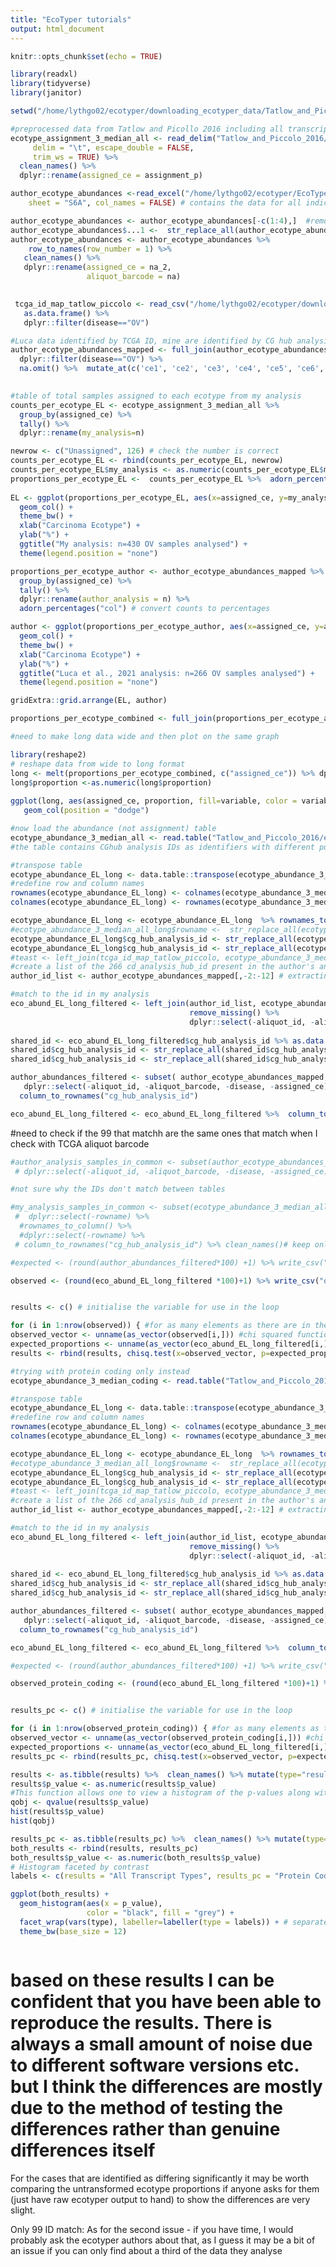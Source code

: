 ```yaml
---
title: "EcoTyper tutorials"
output: html_document
---
```


```r
knitr::opts_chunk$set(echo = TRUE)
```
```r
library(readxl)
library(tidyverse)
library(janitor)
```

```r
setwd("/home/lythgo02/ecotyper/downloading_ecotyper_data/Tatlow_and_Piccolo_2016/")
```

```r
#preprocessed data from Tatlow and Picollo 2016 including all transcripts (not protein coding only) with transcript isoforms collapsed to median per gene
ecotype_assignment_3_median_all <- read_delim("Tatlow_and_Piccolo_2016/ecotyper_output/130522_tatlow_piccolo_2016_for_ecotyper_3_median_all/tatlow_picollo_2016_for_ecotyper_3_median_all_transcripts/Ecotypes/ecotype_assignment.txt", 
     delim = "\t", escape_double = FALSE, 
     trim_ws = TRUE) %>% 
  clean_names() %>% 
  dplyr::rename(assigned_ce = assignment_p)

```



```r

author_ecotype_abundances <-read_excel("/home/lythgo02/ecotyper/EcoTyper_source_code/1-s2.0-S0092867421010618-mmc6_table_s6_ecotype_abundances.xlsx", 
    sheet = "S6A", col_names = FALSE) # contains the data for all indications from TCGA Tatlow and Picollo., 2016, not just ovarian dataset 

author_ecotype_abundances <- author_ecotype_abundances[-c(1:4),]  #remove additional data in first four rows of table 
author_ecotype_abundances$...1 <-  str_replace_all(author_ecotype_abundances$...1, "\\.", "-") #convert punctuation in ID to the same format as in the ID map from Tatlow and Picollo 2016 
author_ecotype_abundances <- author_ecotype_abundances %>% 
    row_to_names(row_number = 1) %>%  
   clean_names() %>% 
   dplyr::rename(assigned_ce = na_2,
                 aliquot_barcode = na)
   
```

```r
 tcga_id_map_tatlow_piccolo <- read_csv("/home/lythgo02/ecotyper/downloading_ecotyper_data/Tatlow_and_Piccolo_2016/TCGA_ID_MAP.csv") %>% clean_names() %>%
   as.data.frame() %>% 
   dplyr::filter(disease=="OV")
```

```r
#Luca data identified by TCGA ID, mine are identified by CG hub analysis ID (which are contained attached to relevant TCGA ID within ID map)
author_ecotype_abundances_mapped <- full_join(author_ecotype_abundances, tcga_id_map_tatlow_piccolo) %>% 
  dplyr::filter(disease=="OV") %>% 
  na.omit() %>%  mutate_at(c('ce1', 'ce2', 'ce3', 'ce4', 'ce5', 'ce6', 'ce7', 'ce8', 'ce9', 'ce10'), as.numeric)  #266 from the author_ecotype_abundances match up to IDs from the Tatlow and Piccolo ID map (Luca and Steen only included 266 TCGA ovarian cancer samples in their analysis)
 

```

```r
#table of total samples assigned to each ecotype from my analysis
counts_per_ecotype_EL <- ecotype_assignment_3_median_all %>% 
  group_by(assigned_ce) %>% 
  tally() %>% 
  dplyr::rename(my_analysis=n) 

newrow <- c("Unassigned", 126) # check the number is correct
counts_per_ecotype_EL <- rbind(counts_per_ecotype_EL, newrow) 
counts_per_ecotype_EL$my_analysis <- as.numeric(counts_per_ecotype_EL$my_analysis) # converting back to numeric as adding the new "unassigned" row converts to character
proportions_per_ecotype_EL <-  counts_per_ecotype_EL %>%  adorn_percentages("col") # convert counts to percentages
  
EL <- ggplot(proportions_per_ecotype_EL, aes(x=assigned_ce, y=my_analysis, fill=assigned_ce)) +
  geom_col() +
  theme_bw() + 
  xlab("Carcinoma Ecotype") + 
  ylab("%") +
  ggtitle("My analysis: n=430 OV samples analysed") +
  theme(legend.position = "none")

proportions_per_ecotype_author <- author_ecotype_abundances_mapped %>% 
  group_by(assigned_ce) %>% 
  tally() %>% 
  dplyr::rename(author_analysis = n) %>% 
  adorn_percentages("col") # convert counts to percentages

author <- ggplot(proportions_per_ecotype_author, aes(x=assigned_ce, y=author_analysis, fill=assigned_ce)) +
  geom_col() +
  theme_bw() + 
  xlab("Carcinoma Ecotype") + 
  ylab("%") +
  ggtitle("Luca et al., 2021 analysis: n=266 OV samples analysed") +
  theme(legend.position = "none")

gridExtra::grid.arrange(EL, author)
```

```r

proportions_per_ecotype_combined <- full_join(proportions_per_ecotype_author, proportions_per_ecotype_EL)

#need to make long data wide and then plot on the same graph

library(reshape2)
# reshape data from wide to long format
long <- melt(proportions_per_ecotype_combined, c("assigned_ce")) %>% dplyr::rename(proportion=value)
long$proportion <-as.numeric(long$proportion)
  
ggplot(long, aes(assigned_ce, proportion, fill=variable, color = variable)) + 
   geom_col(position = "dodge")
```

```r

#now load the abundance (not assignment) table
ecotype_abundance_3_median_all <- read.table("Tatlow_and_Piccolo_2016/ecotyper_output/130522_tatlow_piccolo_2016_for_ecotyper_3_median_all/tatlow_picollo_2016_for_ecotyper_3_median_all_transcripts/Ecotypes/ecotype_abundance.txt")
#the table contains CGhub analysis IDs as identifiers with different punctuation to the example data provided by the authors

#transpose table
ecotype_abundance_EL_long <- data.table::transpose(ecotype_abundance_3_median_all)
#redefine row and column names
rownames(ecotype_abundance_EL_long) <- colnames(ecotype_abundance_3_median_all)
colnames(ecotype_abundance_EL_long) <- rownames(ecotype_abundance_3_median_all)

ecotype_abundance_EL_long <- ecotype_abundance_EL_long  %>% rownames_to_column( var = "rowname")
#ecotype_abundance_3_median_all_long$rowname <-  str_replace_all(ecotype_abundance_3_median_all_long$rowname, "\\.", "-") %>% as_vector()
ecotype_abundance_EL_long$cg_hub_analysis_id <- str_replace_all(ecotype_abundance_EL_long$rowname, "\\.", "-")
ecotype_abundance_EL_long$cg_hub_analysis_id <- str_replace_all(ecotype_abundance_EL_long$cg_hub_analysis_id, "_median", "") 
#teast <- left_join(tcga_id_map_tatlow_piccolo, ecotype_abundance_3_median_all_long)
#create a list of the 266 cd_analysis_hub_id present in the author's analysis 
author_id_list <- author_ecotype_abundances_mapped[,-2:-12] # extracting the IDs I am interested in

#match to the id in my analysis 
eco_abund_EL_long_filtered <- left_join(author_id_list, ecotype_abundance_EL_long) %>% 
                                        remove_missing() %>% 
                                        dplyr::select(-aliquot_id, -aliquot_barcode, -disease, -rowname)   
                
shared_id <- eco_abund_EL_long_filtered$cg_hub_analysis_id %>% as.data.frame() %>% dplyr::rename("cg_hub_analysis_id"=".")
shared_id$cg_hub_analysis_id <- str_replace_all(shared_id$cg_hub_analysis_id, "_median", "")
shared_id$cg_hub_analysis_id <- str_replace_all(shared_id$cg_hub_analysis_id, "\\.", "-")

author_abundances_filtered <- subset( author_ecotype_abundances_mapped, author_ecotype_abundances_mapped$cg_hub_analysis_id %in% shared_id$cg_hub_analysis_id) %>% 
   dplyr::select(-aliquot_id, -aliquot_barcode, -disease, -assigned_ce) %>% 
  column_to_rownames("cg_hub_analysis_id")

eco_abund_EL_long_filtered <- eco_abund_EL_long_filtered %>%  column_to_rownames("cg_hub_analysis_id")
```

#need to check if the 99 that matchh are the same ones that match when I check with TCGA aliquot barcode

```r

#author_analysis_samples_in_common <- subset(author_ecotype_abundances_mapped,author_ecotype_abundances_mapped$cg_hub_analysis_id %in% ecotype_abundance_3_median_all_long$cg_hub_analysis_id)  %>% 
 # dplyr::select(-aliquot_id, -aliquot_barcode, -disease, -assigned_ce) %>%   column_to_rownames("cg_hub_analysis_id")# keep only the rows from author_ecotype_abundances_mapped for which the cg_hub_analysis_id also appears in ecotype_abundance_median_all_long

#not sure why the IDs don't match between tables

#my_analysis_samples_in_common <- subset(ecotype_abundance_3_median_all_long, ecotype_abundance_3_median_all_long$cg_hub_analysis_id %in% author_ecotype_abundances_mapped$cg_hub_analysis_id) %>% 
 #  dplyr::select(-rowname) %>% 
  #rownames_to_column() %>%  
  #dplyr::select(-rowname) %>% 
 # column_to_rownames("cg_hub_analysis_id") %>% clean_names()# keep only the rows from ecotype_abundance_median_all_long for which the cg_hub_analysis_id also appears in  author_ecotype_abundances_mapped

```


```r

#expected <- (round(author_abundances_filtered*100) +1) %>% write_csv("expected.csv")

observed <- (round(eco_abund_EL_long_filtered *100)+1) %>% write_csv("observed.csv")


results <- c() # initialise the variable for use in the loop

for (i in 1:nrow(observed)) { #for as many elements as there are in the observed table
observed_vector <- unname(as_vector(observed[i,])) #chi squared function will only work on unnamed vectors
expected_proportions <- unname(as_vector(eco_abund_EL_long_filtered[i,])) #to pull out the expected proportions of each ecotype in that sample (is the raw ecotyper results)
results <- rbind(results, chisq.test(x=observed_vector, p=expected_proportions)) } # put the results of the chi squared test on each row into a new table

```

```r

#trying with protein coding only instead
ecotype_abundance_3_median_coding <- read.table("Tatlow_and_Piccolo_2016/ecotyper_output/130522_tatlow_piccolo_2016_for_ecotyper_2_median_all_protein_coding/tatlow_picollo_2016_for_ecotyper_2_median_all/Ecotypes//ecotype_abundance.txt")

#transpose table
ecotype_abundance_EL_long <- data.table::transpose(ecotype_abundance_3_median_coding)
#redefine row and column names
rownames(ecotype_abundance_EL_long) <- colnames(ecotype_abundance_3_median_coding)
colnames(ecotype_abundance_EL_long) <- rownames(ecotype_abundance_3_median_coding)

ecotype_abundance_EL_long <- ecotype_abundance_EL_long  %>% rownames_to_column( var = "rowname")
#ecotype_abundance_3_median_all_long$rowname <-  str_replace_all(ecotype_abundance_3_median_all_long$rowname, "\\.", "-") %>% as_vector()
ecotype_abundance_EL_long$cg_hub_analysis_id <- str_replace_all(ecotype_abundance_EL_long$rowname, "\\.", "-")
ecotype_abundance_EL_long$cg_hub_analysis_id <- str_replace_all(ecotype_abundance_EL_long$cg_hub_analysis_id, "_median", "") 
#teast <- left_join(tcga_id_map_tatlow_piccolo, ecotype_abundance_3_median_all_long)
#create a list of the 266 cd_analysis_hub_id present in the author's analysis 
author_id_list <- author_ecotype_abundances_mapped[,-2:-12] # extracting the IDs I am interested in

#match to the id in my analysis 
eco_abund_EL_long_filtered <- left_join(author_id_list, ecotype_abundance_EL_long) %>% 
                                        remove_missing() %>% 
                                        dplyr::select(-aliquot_id, -aliquot_barcode, -disease, -rowname)   
                
shared_id <- eco_abund_EL_long_filtered$cg_hub_analysis_id %>% as.data.frame() %>% dplyr::rename("cg_hub_analysis_id"=".")
shared_id$cg_hub_analysis_id <- str_replace_all(shared_id$cg_hub_analysis_id, "_median", "")
shared_id$cg_hub_analysis_id <- str_replace_all(shared_id$cg_hub_analysis_id, "\\.", "-")

author_abundances_filtered <- subset( author_ecotype_abundances_mapped, author_ecotype_abundances_mapped$cg_hub_analysis_id %in% shared_id$cg_hub_analysis_id) %>% 
   dplyr::select(-aliquot_id, -aliquot_barcode, -disease, -assigned_ce) %>% 
  column_to_rownames("cg_hub_analysis_id")

eco_abund_EL_long_filtered <- eco_abund_EL_long_filtered %>%  column_to_rownames("cg_hub_analysis_id")
```

```r

#expected <- (round(author_abundances_filtered*100) +1) %>% write_csv("expected.csv")

observed_protein_coding <- (round(eco_abund_EL_long_filtered *100)+1) %>% write_csv("observed_protein_coding.csv")


results_pc <- c() # initialise the variable for use in the loop

for (i in 1:nrow(observed_protein_coding)) { #for as many elements as there are in the observed table
observed_vector <- unname(as_vector(observed_protein_coding[i,])) #chi squared function will only work on unnamed vectors
expected_proportions <- unname(as_vector(eco_abund_EL_long_filtered[i,])) #to pull out the expected proportions of each ecotype in that sample (is the raw ecotyper results)
results_pc <- rbind(results_pc, chisq.test(x=observed_vector, p=expected_proportions)) } # put the results of the chi squared test on each row into a new table

```

```r
results <- as.tibble(results) %>%  clean_names() %>% mutate(type="results")
results$p_value <- as.numeric(results$p_value)
#This function allows one to view a histogram of the p-values along with line plots of the q-values and local FDR values versus p-values. The pi_0 estimate is also displayed.
qobj <- qvalue(results$p_value)
hist(results$p_value)
hist(qobj)
```

```r

results_pc <- as.tibble(results_pc) %>%  clean_names() %>% mutate(type="results_pc")
both_results <- rbind(results, results_pc)
both_results$p_value <- as.numeric(both_results$p_value)
# Histogram faceted by contrast
labels <- c(results = "All Transcript Types", results_pc = "Protein Coding Transcripts Only")

ggplot(both_results) +
  geom_histogram(aes(x = p_value),
                 color = "black", fill = "grey") +
  facet_wrap(vars(type), labeller=labeller(type = labels)) + # separate plots
  theme_bw(base_size = 12)



```


# based on these results I can be confident that you have been able to reproduce the results. There is always a small amount of noise due to different software versions etc. but I think the differences are mostly due to the method of testing the differences rather than genuine differences itself



For the cases that are identified as differing significantly it may be worth comparing the untransformed ecotype proportions if anyone asks for them (just have raw ecotyper output to hand) to show the differences are very slight. 

Only 99 ID match:
As for the second issue - if you have time, I would probably ask the ecotyper authors about that, as I guess it may be a bit of an issue if you can only find about a third of the data they analyse